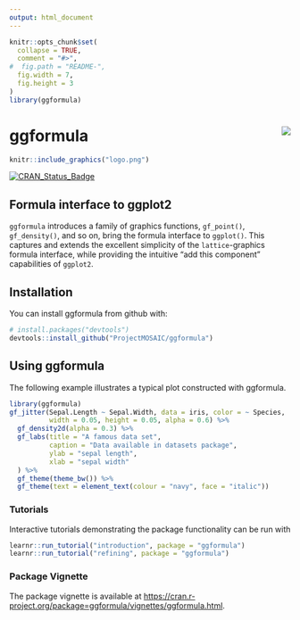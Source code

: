 ```yaml
---
output: html_document
---
```


<!-- README.md is generated from README.Rmd. Please edit that file -->

```r
knitr::opts_chunk$set(
  collapse = TRUE,
  comment = "#>",
#  fig.path = "README-",
  fig.width = 7, 
  fig.height = 3
)
library(ggformula)
```

# ggformula <img src="docs/logo-150.png" align="right" />

```r
knitr::include_graphics("logo.png")
```

[![CRAN_Status_Badge](http://www.r-pkg.org/badges/version/ggformula)](https://cran.r-project.org/package=ggformula)

## Formula interface to ggplot2 

`ggformula` introduces a family of graphics functions, `gf_point()`,
`gf_density()`, and so on, bring the formula interface to `ggplot()`. This
captures and extends the excellent simplicity of the `lattice`-graphics formula
interface, while providing the intuitive "add this component" capabilities of
`ggplot2`.

## Installation

You can install ggformula from github with:

```r
# install.packages("devtools")
devtools::install_github("ProjectMOSAIC/ggformula")
```

## Using ggformula

The following example illustrates a typical plot constructed with ggformula.

```r
library(ggformula)
gf_jitter(Sepal.Length ~ Sepal.Width, data = iris, color = ~ Species,
          width = 0.05, height = 0.05, alpha = 0.6) %>%
  gf_density2d(alpha = 0.3) %>%
  gf_labs(title = "A famous data set",
          caption = "Data available in datasets package",
          ylab = "sepal length",
          xlab = "sepal width"
  ) %>%
  gf_theme(theme_bw()) %>%
  gf_theme(text = element_text(colour = "navy", face = "italic"))
```

### Tutorials

Interactive tutorials demonstrating the package functionality can be run with

```r
learnr::run_tutorial("introduction", package = "ggformula")
learnr::run_tutorial("refining", package = "ggformula")
```

### Package Vignette

The package vignette is available at [https://cran.r-project.org/package=ggformula/vignettes/ggformula.html](https://cran.r-project.org/package=ggformula/vignettes/ggformula.html).